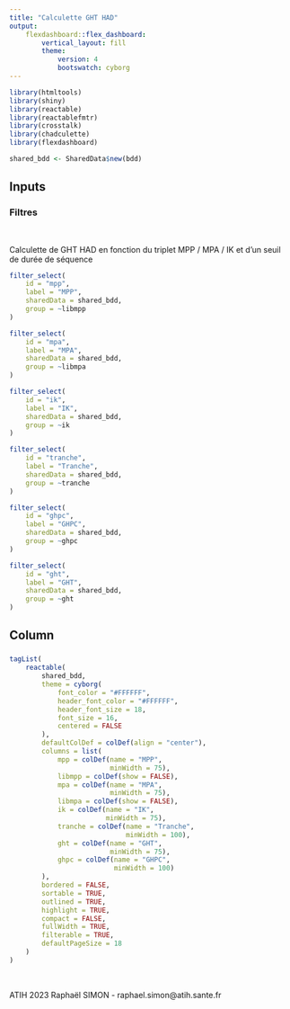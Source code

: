 ```yaml
---
title: "Calculette GHT HAD"
output:
    flexdashboard::flex_dashboard:
        vertical_layout: fill
        theme:
            version: 4
            bootswatch: cyborg
---
```


```r
library(htmltools)
library(shiny)
library(reactable)
library(reactablefmtr)
library(crosstalk)
library(chadculette)
library(flexdashboard)
```

<!-- Load the data -->

```r
shared_bdd <- SharedData$new(bdd)
```

Inputs {.sidebar}
-------------------------------------

### Filtres

<br>

Calculette de GHT HAD en fonction du triplet MPP / MPA / IK et d'un seuil de durée de séquence

```r
filter_select(
    id = "mpp",
    label = "MPP",
    sharedData = shared_bdd,
    group = ~libmpp
)
```

```r
filter_select(
    id = "mpa",
    label = "MPA",
    sharedData = shared_bdd,
    group = ~libmpa
)
```

```r
filter_select(
    id = "ik",
    label = "IK",
    sharedData = shared_bdd,
    group = ~ik
)
```

```r
filter_select(
    id = "tranche",
    label = "Tranche",
    sharedData = shared_bdd,
    group = ~tranche
)
```

```r
filter_select(
    id = "ghpc",
    label = "GHPC",
    sharedData = shared_bdd,
    group = ~ghpc
)
```

```r
filter_select(
    id = "ght",
    label = "GHT",
    sharedData = shared_bdd,
    group = ~ght
)
```

Column
-------------------------------------

### 

```r
tagList(
    reactable(
        shared_bdd,
        theme = cyborg(
            font_color = "#FFFFFF",
            header_font_color = "#FFFFFF",
            header_font_size = 18,
            font_size = 16,
            centered = FALSE
        ),
        defaultColDef = colDef(align = "center"),
        columns = list(
            mpp = colDef(name = "MPP",
                         minWidth = 75),
            libmpp = colDef(show = FALSE),
            mpa = colDef(name = "MPA",
                         minWidth = 75),
            libmpa = colDef(show = FALSE),
            ik = colDef(name = "IK",
                        minWidth = 75),
            tranche = colDef(name = "Tranche",
                             minWidth = 100),
            ght = colDef(name = "GHT",
                         minWidth = 75),
            ghpc = colDef(name = "GHPC",
                          minWidth = 100)
        ),
        bordered = FALSE,
        sortable = TRUE,
        outlined = TRUE,
        highlight = TRUE,
        compact = FALSE,
        fullWidth = TRUE,
        filterable = TRUE, 
        defaultPageSize = 18
    )
)
```



<br>

ATIH 2023
Raphaël SIMON - raphael.simon@atih.sante.fr